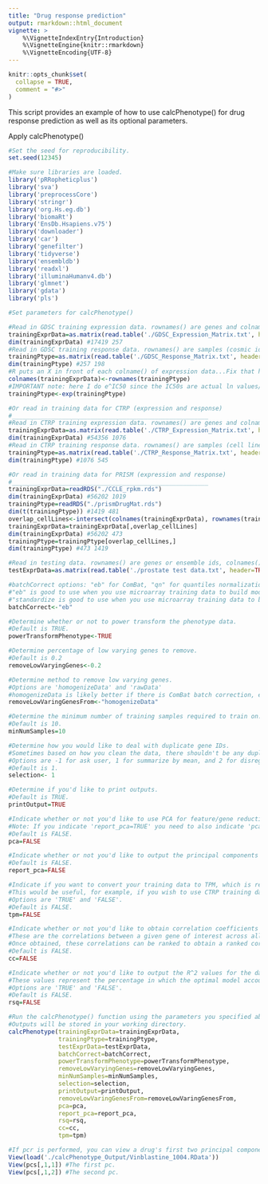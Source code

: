 ---
title: "Drug response prediction"
output: rmarkdown::html_document
vignette: >
    %\VignetteIndexEntry{Introduction}
    %\VignetteEngine{knitr::rmarkdown}
    %\VignetteEncoding{UTF-8}
---
  
```{r, include = FALSE}
knitr::opts_chunk$set(
  collapse = TRUE,
  comment = "#>"
)
```

This script provides an example of how to use calcPhenotype() for drug response prediction as well as its optional parameters. 

Apply calcPhenotype()
```{r}
#Set the seed for reproducibility. 
set.seed(12345)

#Make sure libraries are loaded. 
library('pRRopheticplus')
library('sva')
library('preprocessCore')
library('stringr')
library('org.Hs.eg.db')
library('biomaRt')
library('EnsDb.Hsapiens.v75')
library('downloader')
library('car')
library('genefilter')
library('tidyverse')
library('ensembldb')
library('readxl')
library('illuminaHumanv4.db')
library('glmnet')
library('gdata')
library('pls') 

#Set parameters for calcPhenotype()

#Read in GDSC training expression data. rownames() are genes and colnames() are samples (cosmic ids).
trainingExprData=as.matrix(read.table('./GDSC_Expression_Matrix.txt', header=TRUE, row.names=1))
dim(trainingExprData) #17419 257 
#Read in GDSC training response data. rownames() are samples (cosmic ids), colnames() are drugs.
trainingPtype=as.matrix(read.table('./GDSC_Response_Matrix.txt', header=TRUE, row.names=1))
dim(trainingPtype) #257 198
#R puts an X in front of each colname() of expression data...Fix that here so that cell line data is the same for both matrices.
colnames(trainingExprData)<-rownames(trainingPtype)
#IMPORTANT note: here I do e^IC50 since the IC50s are actual ln values/log transformed already, and the calcPhenotype function Paul has will do a power transformation (I assumed it would be better to not have both transformations)
trainingPtype<-exp(trainingPtype) 

#Or read in training data for CTRP (expression and response)
#_______________________________________________________
#Read in CTRP training expression data. rownames() are genes and colnames() are samples (cell lines).
trainingExprData=as.matrix(read.table('./CTRP_Expression_Matrix.txt', header=TRUE, row.names=1))
dim(trainingExprData) #54356 1076
#Read in CTRP training response data. rownames() are samples (cell lines, cosmic ids), colnames() are drugs.
trainingPtype=as.matrix(read.table('./CTRP_Response_Matrix.txt', header=TRUE, row.names=1))
dim(trainingPtype) #1076 545 

#Or read in training data for PRISM (expression and response)
#_______________________________________________________
trainingExprData=readRDS("./CCLE_rpkm.rds")
dim(trainingExprData) #56202 1019
trainingPtype=readRDS("./prismDrugMat.rds")
dim(t(trainingPtype)) #1419 481 
overlap_cellLines<-intersect(colnames(trainingExprData), rownames(trainingPtype))
trainingExprData=trainingExprData[,overlap_cellLines]
dim(trainingExprData) #56202 473
trainingPtype=trainingPtype[overlap_cellLines,]
dim(trainingPtype) #473 1419

#Read in testing data. rownames() are genes or ensemble ids, colnames() are samples.
testExprData=as.matrix(read.table('./prostate test data.txt', header=TRUE, row.names=1))

#batchCorrect options: "eb" for ComBat, "qn" for quantiles normalization, "standardize", or "none"
#"eb" is good to use when you use microarray training data to build models on microarray testing data; or, bulk RNAseq training data to build models on bulk RNAseq testing data.
#"standardize is good to use when you use microarray training data to build models on RNA-seq testing data. 
batchCorrect<-"eb"

#Determine whether or not to power transform the phenotype data. 
#Default is TRUE. 
powerTransformPhenotype<-TRUE

#Determine percentage of low varying genes to remove. 
#Default is 0.2  
removeLowVaryingGenes<-0.2

#Determine method to remove low varying genes.
#Options are 'homogenizeData' and 'rawData'
#homogenizeData is likely better if there is ComBat batch correction, else, rawData.
removeLowVaringGenesFrom<-"homogenizeData"

#Determine the minimum number of training samples required to train on. 
#Default is 10.
minNumSamples=10

#Determine how you would like to deal with duplicate gene IDs. 
#Sometimes based on how you clean the data, there shouldn't be any duplicates to deal with. 
#Options are -1 for ask user, 1 for summarize by mean, and 2 for disregard duplicates
#Default is 1. 
selection<- 1

#Determine if you'd like to print outputs.
#Default is TRUE. 
printOutput=TRUE

#Indicate whether or not you'd like to use PCA for feature/gene reduction. Options are 'TRUE' and 'FALSE'.
#Note: If you indicate 'report_pca=TRUE' you need to also indicate 'pca=TRUE'
#Default is FALSE.
pca=FALSE

#Indicate whether or not you'd like to output the principal components for each drug/model. Options are 'TRUE' and 'FALSE'.
#Default is FALSE.
report_pca=FALSE

#Indicate if you want to convert your training data to TPM, which is recommended if your testing data is measured in TPM. 
#This would be useful, for example, if you wish to use CTRP training data, which is measured in RPKM.
#Options are 'TRUE' and 'FALSE'.
#Default is FALSE.
tpm=FALSE

#Indicate whether or not you'd like to obtain correlation coefficients for biomarker discovery. 
#These are the correlations between a given gene of interest across all samples vs. a given drug response across samples.
#Once obtained, these correlations can be ranked to obtain a ranked correlation to determine highly correlated drug-gene associations.
#Default is FALSE.
cc=FALSE

#Indicate whether or not you'd like to output the R^2 values for the data you train on from true and predicted values. 
#These values represent the percentage in which the optimal model accounts for the variance in the training data.
#Options are 'TRUE' and 'FALSE'.
#Default is FALSE.
rsq=FALSE

#Run the calcPhenotype() function using the parameters you specified above. 
#Outputs will be stored in your working directory. 
calcPhenotype(trainingExprData=trainingExprData,
              trainingPtype=trainingPtype,
              testExprData=testExprData,
              batchCorrect=batchCorrect,
              powerTransformPhenotype=powerTransformPhenotype,
              removeLowVaryingGenes=removeLowVaryingGenes,
              minNumSamples=minNumSamples,
              selection=selection,
              printOutput=printOutput,
              removeLowVaringGenesFrom=removeLowVaringGenesFrom,
              pca=pca, 
              report_pca=report_pca,
              rsq=rsq,
              cc=cc,
              tpm=tpm)

#If pcr is performed, you can view a drug's first two principal components using the code below. 
View(load('./calcPhenotype_Output/Vinblastine_1004.RData'))
View(pcs[,1,1]) #The first pc. 
View(pcs[,1,2]) #The second pc. 
```
